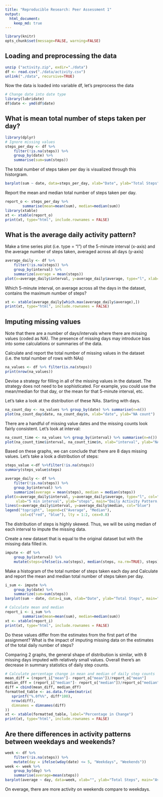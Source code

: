 ```yaml
---
title: "Reproducible Research: Peer Assessment 1"
output: 
  html_document:
    keep_md: true
---
```

```r
library(knitr)
opts_chunk$set(message=FALSE, warning=FALSE)
```

## Loading and preprocessing the data
```r
unzip ("activity.zip", exdir="./data")
df <- read.csv("./data/activity.csv")
unlink("./data", recursive=TRUE)
```
Now the data is loaded into variable df, let's preprocess the data
```r
# Change date into date type
library(lubridate)
df$date <- ymd(df$date)
```

## What is mean total number of steps taken per day?
```r
library(dplyr)
# Ignore missing values
steps_per_day <- df %>% 
    filter(!is.na(steps)) %>%
    group_by(date) %>%
    summarise(sum=sum(steps))
```

The total number of steps taken per day is visualized through this historgram.
```r
barplot(sum ~ date, data=steps_per_day, xlab="Date", ylab="Total Steps", main="Total Number of Steps Taken Per Day")
```


Report the mean and median total number of steps taken per day.
```r
report_o <- steps_per_day %>%
        summarise(mean=mean(sum), median=median(sum))
library(xtable)
xt <- xtable(report_o)
print(xt, type="html", include.rownames = FALSE)
```
## What is the average daily activity pattern?

Make a time series plot (i.e. \color{red}{\verb|type = "l"|}type = "l") of the 5-minute interval (x-axis) and the average number of steps taken, averaged across all days (y-axis)
```r
average_daily <- df %>%
    filter(!is.na(steps)) %>%
    group_by(interval) %>%
    summarize(average = mean(steps))
plot(x=average_daily$interval, y=average_daily$average, type="l", xlab="5 min interval", ylab="average steps", main="Average Daily Activity Pattern")
```

Which 5-minute interval, on average across all the days in the dataset, contains the maximum number of steps?
```r
xt <- xtable(average_daily[which.max(average_daily$average),])
print(xt, type="html", include.rownames = FALSE)
```

## Imputing missing values

Note that there are a number of days/intervals where there are missing values (coded as \color{red}{\verb|NA|}NA). The presence of missing days may introduce bias into some calculations or summaries of the data.


Calculate and report the total number of missing values in the dataset (i.e. the total number of rows with \color{red}{\verb|NA|}NAs)
```r
na_values <- df %>% filter(is.na(steps))
print(nrow(na_values))
```


Devise a strategy for filling in all of the missing values in the dataset. The strategy does not need to be sophisticated. For example, you could use the mean/median for that day, or the mean for that 5-minute interval, etc.


Let's take a look at the distribution of these NAs.  Starting with days.
```r
na_count_day <- na_values %>% group_by(date) %>% summarise(n=n())
plot(na_count_day$date, na_count_day$n, xlab="date", ylab="NA count")
```


There are a handful of missing value dates and the missing counts look fairly consistent. Let's look at interval:
```r
na_count_time <- na_values %>% group_by(interval) %>% summarise(n=n())
plot(na_count_time$interval, na_count_time$n, xlab="interval", ylab="NA count", type="l")
```


Based on these graphs, we can conclude that there are 8 days missing values. Let's take a look a distribution of steps:

```r
steps_value <-df %>%filter(!is.na(steps))
summary(steps_value$steps)
```
```r
average_daily <- df %>%
    filter(!is.na(steps)) %>%
    group_by(interval) %>%
    summarize(average = mean(steps), median = median(steps))
plot(x=average_daily$interval, y=average_daily$average, type="l", col="red",
     xlab="5 min interval", ylab="steps", main="Daily Activity Pattern, Mean Vs Median")
lines(x=average_daily$interval, y=average_daily$median, col="blue")
legend("topright", legend=c("Average", "Median"),
       col=c("red", "blue"), lty = 1:2, cex=0.8)
```

The distribution of steps is highly skewed. Thus, we will be using median of each interval to impute the missing data. 


Create a new dataset that is equal to the original dataset but with the missing data filled in.
```r
impute <- df %>% 
    group_by(interval) %>% 
    mutate(steps=ifelse(is.na(steps), median(steps, na.rm=TRUE), steps))
```

Make a histogram of the total number of steps taken each day and Calculate and report the mean and median total number of steps taken per day. 

```r
i_sum <- impute %>%
    group_by(date) %>%
    summarize(sum=sum(steps))
barplot(sum ~ date, data=i_sum, xlab="Date", ylab="Total Steps", main="Total Number of Steps Taken Per Day")

# Calculate mean and median
report_i <- i_sum %>%
        summarise(mean=mean(sum), median=median(sum))
xt <- xtable(report_i)
print(xt, type="html", include.rownames = FALSE)
```

Do these values differ from the estimates from the first part of the assignment? What is the impact of imputing missing data on the estimates of the total daily number of steps?


Comparing 2 graphs, the general shape of distribution is similar, with 8 missing days imputed with relatively small values. Overall there's an decrease in summary statistics of daily step counts.
```r
# Calculate percentage change in mean and median of daily step counts
mean_diff = (report_i["mean"]- report_o["mean"])/report_o["mean"]
median_dff = (report_i["median"]- report_o["median"])/report_o["median"]
diff = cbind(mean_diff, median_dff)
formatted_table <- as.data.frame(matrix(
   sprintf("%.0f%%", diff*100),
   nrow(diff),
   dimnames = dimnames(diff)
))
xt <- xtable(formatted_table, label="Percentage in Change")
print(xt, type="html", include.rownames = FALSE)
```


## Are there differences in activity patterns between weekdays and weekends?
```r
week <- df %>% 
    filter(!is.na(steps)) %>%
    mutate(day = ifelse(wday(date) <= 5, "Weekdays", "Weekends"))
week <- week %>%
    group_by(day) %>%
    summarise(average=mean(steps))
barplot(average ~ day, data=week, xlab="", ylab="Total Steps", main="Average Number of Steps Taken Weekdays vs Weekends")
```


On everage, there are more activity on weekends compare to weekdays. 

